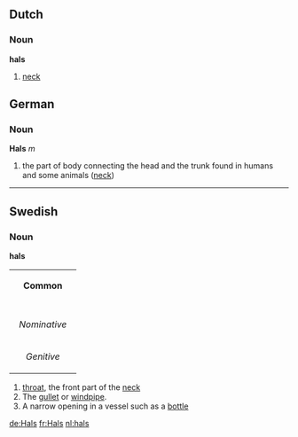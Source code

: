 ==Dutch==
===Noun===
'''hals'''

# [[neck]]

==German==
===Noun===
'''Hals''' ''m''

# the part of body connecting the head and the trunk found in humans and some animals ([[neck]])

----
==Swedish==
===Noun===
'''hals'''
{| border=1 cellspacing=0
| bgcolor="#FFFFF0" colspan=5 align=center | '''Common'''
|-
|- bgcolor="#FFFFF0" align=center
! rowspan=2 | 
| colspan=2 width=105| Singular 
| colspan=2 | Plural
|- bgcolor="#FFFFF0" align=center
| width=105 | ''Indefinite'' 
| width=105 | ''Definite'' 
| width=105 |  ''Indefinite'' 
|  width=105 | ''Definite''
|- align=center
| width=105 bgcolor="#FFFFF0" | ''Nominative'' 
| [[hals]]
| [[halsen]]
| [[halsar]]
| [[halsarna]]
|- align=center
| width=105 bgcolor="#FFFFF0" | ''Genitive'' 
| [[hals]]
| [[halsens]]
| [[halsars]]
| [[halsarnas]]
|}

#[[throat]], the front part of the [[neck]]
# The [[gullet]] or [[windpipe]].
# A narrow opening in a vessel such as a [[bottle]]

[[de:Hals]]
[[fr:Hals]]
[[nl:hals]]